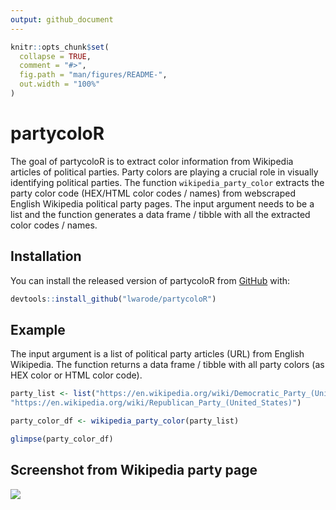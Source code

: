 ```yaml
---
output: github_document
---
```


<!-- README.md is generated from README.Rmd. Please edit that file -->

```r
knitr::opts_chunk$set(
  collapse = TRUE,
  comment = "#>",
  fig.path = "man/figures/README-",
  out.width = "100%"
)
```

# partycoloR

The goal of partycoloR is to extract color information from Wikipedia articles of political parties. Party colors are playing a crucial role in visually identifying political parties.
The function `wikipedia_party_color` extracts the party color code (HEX/HTML color codes / names) from webscraped English Wikipedia political party pages. 
The input argument needs to be a list and the function generates a data frame / tibble with all the extracted color codes / names.

## Installation

You can install the released version of partycoloR from [GitHub](https://github.com/lwarode/partycoloR) with:

``` r
devtools::install_github("lwarode/partycoloR")
```

## Example

The input argument is a list of political party articles (URL) from English Wikipedia. 
The function returns a data frame / tibble with all party colors (as HEX color or HTML color code).

```r
party_list <- list("https://en.wikipedia.org/wiki/Democratic_Party_(United_States)",
"https://en.wikipedia.org/wiki/Republican_Party_(United_States)")

party_color_df <- wikipedia_party_color(party_list)

glimpse(party_color_df)
```

## Screenshot from Wikipedia party page

![](partycolorR_example.png)
